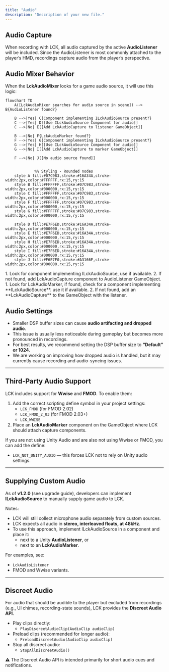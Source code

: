 ```yaml
---
title: "Audio"
description: "Description of your new file."
---
```


## Audio Capture

When recording with LCK, all audio captured by the active **AudioListener** will be included. Since the AudioListener is most commonly attached to the player’s HMD, recordings capture audio from the player’s perspective.

## Audio Mixer Behavior

When the **LckAudioMixer** looks for a game audio source, it will use this logic:
```mermaid
flowchart TD
    A([LckAudioMixer searches for audio source in scene]) --> B{AudioListener found?}

    B -->|Yes| C{Component implementing ILckAudioSource present?}
    C -->|Yes| D[[Use ILckAudioSource Component for audio]]
    C -->|No| E[[Add LckAudioCapture to listener GameObject]]

    B -->|No| F{LckAudioMarker found?}
    F -->|Yes| G{Component implementing ILckAudioSource present?}
    G -->|Yes| H[[Use ILckAudioSource Component for audio]]
    G -->|No| I[[Add LckAudioCapture to marker GameObject]]

    F -->|No| J[[No audio source found]]


             %% Styling - Rounded nodes
    style A fill:#07C983,stroke:#16A34A,stroke-width:2px,color:#FFFFFF,rx:15,ry:15
    style B fill:#FFFFFF,stroke:#07C983,stroke-width:2px,color:#000000,rx:15,ry:15
    style C fill:#FFFFFF,stroke:#07C983,stroke-width:2px,color:#000000,rx:15,ry:15
    style F fill:#FFFFFF,stroke:#07C983,stroke-width:2px,color:#000000,rx:15,ry:15
    style G fill:#FFFFFF,stroke:#07C983,stroke-width:2px,color:#000000,rx:15,ry:15

    style D fill:#E7F6ED,stroke:#16A34A,stroke-width:2px,color:#000000,rx:15,ry:15
    style E fill:#E7F6ED,stroke:#16A34A,stroke-width:2px,color:#000000,rx:15,ry:15
    style H fill:#E7F6ED,stroke:#16A34A,stroke-width:2px,color:#000000,rx:15,ry:15
    style I fill:#E7F6ED,stroke:#16A34A,stroke-width:2px,color:#000000,rx:15,ry:15
    style J fill:#F6E7F0,stroke:#A3166F,stroke-width:2px,color:#000000,rx:15,ry:15
```
<Accordion title="AudioListener in scene">
  1. Look for component implementing ILckAudioSource, use if available.
  2. If not found, add LckAudioCapture component to AudioListener GameObject.
</Accordion>

<Accordion title="No AudioListener in scene" icon="sparkles">
    1.  Look for LckAudioMarker, if found, check for a component implementing **ILckAudioSource**. use it if available.
    2. If not found, add an **LckAudioCapture** to the GameObject with the listener.
</Accordion>

## Audio Settings

- Smaller DSP buffer sizes can cause **audio artifacting and dropped audio**.
- This issue is usually less noticeable during gameplay but becomes more pronounced in recordings.
- For best results, we recommend setting the DSP buffer size to **“Default” or 1024**.
- We are working on improving how dropped audio is handled, but it may currently cause recording and audio-syncing issues.

---

## Third-Party Audio Support

LCK includes support for **Wwise** and **FMOD**. To enable them:

1. Add the correct scripting define symbol in your project settings:
   - `LCK_FMOD` (for FMOD 2.02)
   - `LCK_FMOD_2_03` (for FMOD 2.03\+)
   - `LCK_WWISE`
2. Place an **LckAudioMarker** component on the GameObject where LCK should attach capture components.

If you are not using Unity Audio and are also not using Wwise or FMOD, you can add the define:

- `LCK_NOT_UNITY_AUDIO` — this forces LCK not to rely on Unity audio settings.

---

## Supplying Custom Audio

As of **v1.2.0** (see upgrade guide), developers can implement **ILckAudioSource** to manually supply game audio to LCK.

Notes:

- LCK will still collect microphone audio separately from custom sources.
- LCK expects all audio in **stereo, interleaved floats, at 48kHz**.
- To use this approach, implement ILckAudioSource in a component and place it:
  - next to a Unity **AudioListener**, or
  - next to an **LckAudioMarker**.

For examples, see:

- `LckAudioListener`
- FMOD and Wwise variants.

---

## Discreet Audio

For audio that should be audible to the player but excluded from recordings (e.g., UI chimes, recording-state sounds), LCK provides the **Discreet Audio API**.

- Play clips directly:
  - `PlayDiscreetAudioClip(AudioClip audioClip)`
- Preload clips (recommended for longer audio):
  - `PreloadDiscreetAudio(AudioClip audioClip)`
- Stop all discreet audio:
  - `StopAllDiscreetAudio()`

⚠️ The Discreet Audio API is intended primarily for short audio cues and notifications.